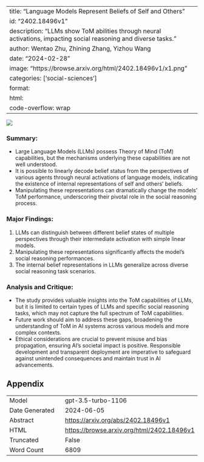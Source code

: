 
---
title: "Language Models Represent Beliefs of Self and Others"
id: "2402.18496v1"
description: "LLMs show ToM abilities through neural activations, impacting social reasoning and diverse tasks."
author: Wentao Zhu, Zhining Zhang, Yizhou Wang
date: "2024-02-28"
image: "https://browse.arxiv.org/html/2402.18496v1/x1.png"
categories: ['social-sciences']
format:
  html:
    code-overflow: wrap
---

![](https://browse.arxiv.org/html/2402.18496v1/x1.png)

### **Summary:**
- Large Language Models (LLMs) possess Theory of Mind (ToM) capabilities, but the mechanisms underlying these capabilities are not well understood.
- It is possible to linearly decode belief status from the perspectives of various agents through neural activations of language models, indicating the existence of internal representations of self and others' beliefs.
- Manipulating these representations can dramatically change the models' ToM performance, underscoring their pivotal role in the social reasoning process.

### Major Findings:
1. LLMs can distinguish between different belief states of multiple perspectives through their intermediate activation with simple linear models.
2. Manipulating these representations significantly affects the model's social reasoning performances.
3. The internal belief representations in LLMs generalize across diverse social reasoning task scenarios.

### Analysis and Critique:
- The study provides valuable insights into the ToM capabilities of LLMs, but it is limited to certain types of LLMs and specific social reasoning tasks, which may not capture the full spectrum of ToM capabilities.
- Future work should aim to address these gaps, broadening the understanding of ToM in AI systems across various models and more complex contexts.
- Ethical considerations are crucial to prevent misuse and bias propagation, ensuring AI's societal impact is positive. Responsible development and transparent deployment are imperative to safeguard against unintended consequences and maintain trust in AI advancements.

## Appendix

|          |          |
|----------|----------|
| Model     | gpt-3.5-turbo-1106       |
| Date Generated     | 2024-06-05       |
| Abstract | [https://arxiv.org/abs/2402.18496v1](https://arxiv.org/abs/2402.18496v1)        |
| HTML     | [https://browse.arxiv.org/html/2402.18496v1](https://browse.arxiv.org/html/2402.18496v1)       |
| Truncated       | False       |
| Word Count       | 6809       |